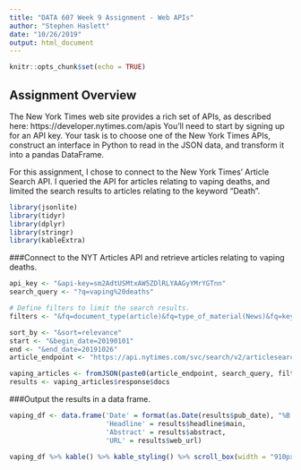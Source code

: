 ```yaml
---
title: "DATA 607 Week 9 Assignment - Web APIs"
author: "Stephen Haslett"
date: "10/26/2019"
output: html_document
---
```


```r
knitr::opts_chunk$set(echo = TRUE)
```

## Assignment Overview
The New York Times web site provides a rich set of APIs, as described here: https://developer.nytimes.com/apis You’ll need to start by signing up for an API key.
Your task is to choose one of the New York Times APIs, construct an interface in Python to read in the JSON data, and transform it into a pandas DataFrame.

For this assignment, I chose to connect to the New York Times' Article Search API. I queried the API for articles relating to vaping deaths, and limited the search results to articles relating to the keyword "Death".

```r
library(jsonlite)
library(tidyr)
library(dplyr)
library(stringr)
library(kableExtra)
```

###Connect to the NYT Articles API and retrieve articles relating to vaping deaths.
```r
api_key <- "&api-key=sm2AdtUSMtxAW5ZDlRLYAAGyYMrYGTnn"
search_query <- "?q=vaping%20deaths"

# Define filters to limit the search results.
filters <- "&fq=document_type(article)&fq=type_of_material(News)&fq=keyword(Deaths (Fatalities))"

sort_by <- "&sort=relevance"
start <- "&begin_date=20190101"
end <- "&end_date=20191026"
article_endpoint <- "https://api.nytimes.com/svc/search/v2/articlesearch.json"

vaping_articles <- fromJSON(paste0(article_endpoint, search_query, filters, start, end, sort_by, api_key))
results <- vaping_articles$response$docs
```


###Output the results in a data frame.
```r
vaping_df <- data.frame('Date' = format(as.Date(results$pub_date), "%B %d, %Y"),
                        'Headline' = results$headline$main,
                        'Abstract' = results$abstract,
                        'URL' = results$web_url)

vaping_df %>% kable() %>% kable_styling() %>% scroll_box(width = "910px", height = "400px")
```